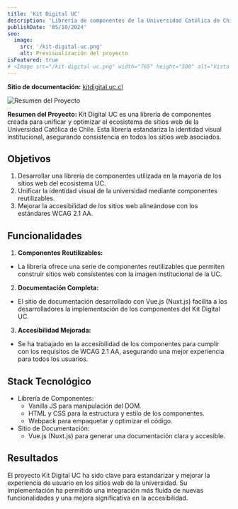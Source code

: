 ```yaml
---
title: 'Kit Digital UC'
description: 'Librería de componentes de la Universidad Católica de Chile.'
publishDate: '05/10/2024'
seo:
  image:
    src: '/kit-digital-uc.png'
    alt: Previsualización del proyecto
isFeatured: true
# <Image src="/kit-digital-uc.png" width="765" height="500" alt="Vista previa del proyecto Kit Digital UC" />
---
```


**Sitio de documentación:** <a href="https://kitdigital.uc.cl"  target="_blank">kitdigital.uc.cl</a>

![Resumen del Proyecto](/kit-digital-uc.png)

**Resumen del Proyecto:**
Kit Digital UC es una librería de componentes creada para unificar y optimizar el ecosistema de sitios web de la Universidad Católica de Chile. Esta librería estandariza la identidad visual institucional, asegurando consistencia en todos los sitios web asociados.

## Objetivos

1.  Desarrollar una librería de componentes utilizada en la mayoría de los sitios web del ecosistema UC.
2.  Unificar la identidad visual de la universidad mediante componentes reutilizables.
3.  Mejorar la accesibilidad de los sitios web alineándose con los estándares WCAG 2.1 AA.

## Funcionalidades

1. **Componentes Reutilizables:**

- La librería ofrece una serie de componentes reutilizables que permiten construir sitios web consistentes con la imagen institucional de la UC.

2. **Documentación Completa:**

- El sitio de documentación desarrollado con Vue.js (Nuxt.js) facilita a los desarrolladores la implementación de los componentes del Kit Digital UC.

3. **Accesibilidad Mejorada:**

- Se ha trabajado en la accesibilidad de los componentes para cumplir con los requisitos de WCAG 2.1 AA, asegurando una mejor experiencia para todos los usuarios.

## Stack Tecnológico

- Librería de Componentes:
  - Vanilla JS para manipulación del DOM.
  - HTML y CSS para la estructura y estilo de los componentes.
  - Webpack para empaquetar y optimizar el código.
- Sitio de Documentación:
  - Vue.js (Nuxt.js) para generar una documentación clara y accesible.

## Resultados

El proyecto Kit Digital UC ha sido clave para estandarizar y mejorar la experiencia de usuario en los sitios web de la universidad. Su implementación ha permitido una integración más fluida de nuevas funcionalidades y una mejora significativa en la accesibilidad.
